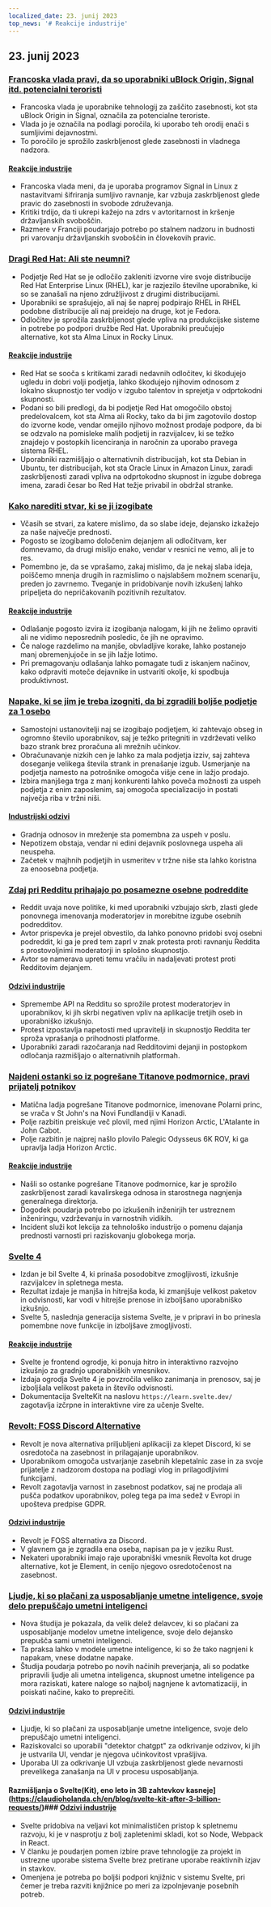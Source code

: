 ```yaml
---
localized_date: 23. junij 2023
top_news: '# Reakcije industrije'
---
```




## 23. junij 2023

### [Francoska vlada pravi, da so uporabniki uBlock Origin, Signal itd. potencialni teroristi](https://www.laquadrature.net/en/2023/06/05/criminalization-of-encryption-the-8-december-case/)

- Francoska vlada je uporabnike tehnologij za zaščito zasebnosti, kot sta uBlock Origin in Signal, označila za potencialne teroriste.
- Vlada jo je označila na podlagi poročila, ki uporabo teh orodij enači s sumljivimi dejavnostmi.
- To poročilo je sprožilo zaskrbljenost glede zasebnosti in vladnega nadzora.

#### [Reakcije industrije](http://news.ycombinator.com/item?id=36428046)

- Francoska vlada meni, da je uporaba programov Signal in Linux z nastavitvami šifriranja sumljivo ravnanje, kar vzbuja zaskrbljenost glede pravic do zasebnosti in svobode združevanja.
- Kritiki trdijo, da ti ukrepi kažejo na zdrs v avtoritarnost in kršenje državljanskih svoboščin.
- Razmere v Franciji poudarjajo potrebo po stalnem nadzoru in budnosti pri varovanju državljanskih svoboščin in človekovih pravic.

### [Dragi Red Hat: Ali ste neumni?](https://www.jeffgeerling.com/blog/2023/dear-red-hat-are-you-dumb)

- Podjetje Red Hat se je odločilo zakleniti izvorne vire svoje distribucije Red Hat Enterprise Linux (RHEL), kar je razjezilo številne uporabnike, ki so se zanašali na njeno združljivost z drugimi distribucijami.
- Uporabniki se sprašujejo, ali naj še naprej podpirajo RHEL in RHEL podobne distribucije ali naj preidejo na druge, kot je Fedora.
- Odločitev je sprožila zaskrbljenost glede vpliva na produkcijske sisteme in potrebe po podpori družbe Red Hat. Uporabniki preučujejo alternative, kot sta Alma Linux in Rocky Linux.

#### [Reakcije industrije](http://news.ycombinator.com/item?id=36436786)

- Red Hat se sooča s kritikami zaradi nedavnih odločitev, ki škodujejo ugledu in dobri volji podjetja, lahko škodujejo njihovim odnosom z lokalno skupnostjo ter vodijo v izgubo talentov in sprejetja v odprtokodni skupnosti.
- Podani so bili predlogi, da bi podjetje Red Hat omogočilo obstoj predelovalcem, kot sta Alma ali Rocky, tako da bi jim zagotovilo dostop do izvorne kode, vendar omejilo njihovo možnost prodaje podpore, da bi se odzvalo na pomisleke malih podjetij in razvijalcev, ki se težko znajdejo v postopkih licenciranja in naročnin za uporabo pravega sistema RHEL.
- Uporabniki razmišljajo o alternativnih distribucijah, kot sta Debian in Ubuntu, ter distribucijah, kot sta Oracle Linux in Amazon Linux, zaradi zaskrbljenosti zaradi vpliva na odprtokodno skupnost in izgube dobrega imena, zaradi česar bo Red Hat težje privabil in obdržal stranke.

### [Kako narediti stvar, ki se ji izogibate](https://jasonfeifer.beehiiv.com/p/the-thing-that-seems-like-a-bad-idea-maybe-try-it)

- Včasih se stvari, za katere mislimo, da so slabe ideje, dejansko izkažejo za naše največje prednosti.
- Pogosto se izogibamo določenim dejanjem ali odločitvam, ker domnevamo, da drugi mislijo enako, vendar v resnici ne vemo, ali je to res.
- Pomembno je, da se vprašamo, zakaj mislimo, da je nekaj slaba ideja, poiščemo mnenja drugih in razmislimo o najslabšem možnem scenariju, preden jo zavrnemo. Tveganje in pridobivanje novih izkušenj lahko pripeljeta do nepričakovanih pozitivnih rezultatov.

#### [Reakcije industrije](http://news.ycombinator.com/item?id=36427849)

- Odlašanje pogosto izvira iz izogibanja nalogam, ki jih ne želimo opraviti ali ne vidimo neposrednih posledic, če jih ne opravimo.
- Če naloge razdelimo na manjše, obvladljive korake, lahko postanejo manj obremenjujoče in se jih lažje lotimo.
- Pri premagovanju odlašanja lahko pomagate tudi z iskanjem načinov, kako odpraviti moteče dejavnike in ustvariti okolje, ki spodbuja produktivnost.

### [Napake, ki se jim je treba izogniti, da bi zgradili boljše podjetje za 1 osebo](https://tinyempires.substack.com/p/4-mistakes-to-avoid-to-build-a-better)

- Samostojni ustanovitelji naj se izogibajo podjetjem, ki zahtevajo obseg in ogromno število uporabnikov, saj je težko pritegniti in vzdrževati veliko bazo strank brez proračuna ali mrežnih učinkov.
- Obračunavanje nizkih cen je lahko za mala podjetja izziv, saj zahteva doseganje velikega števila strank in prenašanje izgub. Usmerjanje na podjetja namesto na potrošnike omogoča višje cene in lažjo prodajo.
- Izbira manjšega trga z manj konkurenti lahko poveča možnosti za uspeh podjetja z enim zaposlenim, saj omogoča specializacijo in postati največja riba v tržni niši.

#### [Industrijski odzivi](http://news.ycombinator.com/item?id=36431268)

- Gradnja odnosov in mreženje sta pomembna za uspeh v poslu.
- Nepotizem obstaja, vendar ni edini dejavnik poslovnega uspeha ali neuspeha.
- Začetek v majhnih podjetjih in usmeritev v tržne niše sta lahko koristna za enoosebna podjetja.

### [Zdaj pri Redditu prihajajo po posamezne osebne podreddite](https://toot.cat/@dredmorbius/110588848407336816)

- Reddit uvaja nove politike, ki med uporabniki vzbujajo skrb, zlasti glede ponovnega imenovanja moderatorjev in morebitne izgube osebnih podredditov.
- Avtor prispevka je prejel obvestilo, da lahko ponovno pridobi svoj osebni podreddit, ki ga je pred tem zaprl v znak protesta proti ravnanju Reddita s prostovoljnimi moderatorji in splošno skupnostjo.
- Avtor se namerava upreti temu vračilu in nadaljevati protest proti Redditovim dejanjem.

#### [Odzivi industrije](http://news.ycombinator.com/item?id=36434885)

- Spremembe API na Redditu so sprožile protest moderatorjev in uporabnikov, ki jih skrbi negativen vpliv na aplikacije tretjih oseb in uporabniško izkušnjo.
- Protest izpostavlja napetosti med upravitelji in skupnostjo Reddita ter sproža vprašanja o prihodnosti platforme.
- Uporabniki zaradi razočaranja nad Redditovimi dejanji in postopkom odločanja razmišljajo o alternativnih platformah.

### [Najdeni ostanki so iz pogrešane Titanove podmornice, pravi prijatelj potnikov](https://www.bbc.com/news/live/world-us-canada-65967464)

- Matična ladja pogrešane Titanove podmornice, imenovane Polarni princ, se vrača v St John's na Novi Fundlandiji v Kanadi.
- Polje razbitin preiskuje več plovil, med njimi Horizon Arctic, L'Atalante in John Cabot.
- Polje razbitin je najprej našlo plovilo Palegic Odysseus 6K ROV, ki ga upravlja ladja Horizon Arctic.

#### [Reakcije industrije](http://news.ycombinator.com/item?id=36434173)

- Našli so ostanke pogrešane Titanove podmornice, kar je sprožilo zaskrbljenost zaradi kavalirskega odnosa in starostnega nagnjenja generalnega direktorja.
- Dogodek poudarja potrebo po izkušenih inženirjih ter ustreznem inženiringu, vzdrževanju in varnostnih vidikih.
- Incident služi kot lekcija za tehnološko industrijo o pomenu dajanja prednosti varnosti pri raziskovanju globokega morja.

### [Svelte 4](https://svelte.dev/blog/svelte-4)

- Izdan je bil Svelte 4, ki prinaša posodobitve zmogljivosti, izkušnje razvijalcev in spletnega mesta.
- Rezultat izdaje je manjša in hitrejša koda, ki zmanjšuje velikost paketov in odvisnosti, kar vodi v hitrejše prenose in izboljšano uporabniško izkušnjo.
- Svelte 5, naslednja generacija sistema Svelte, je v pripravi in bo prinesla pomembne nove funkcije in izboljšave zmogljivosti.

#### [Reakcije industrije](http://news.ycombinator.com/item?id=36432272)

- Svelte je frontend ogrodje, ki ponuja hitro in interaktivno razvojno izkušnjo za gradnjo uporabniških vmesnikov.
- Izdaja ogrodja Svelte 4 je povzročila veliko zanimanja in prenosov, saj je izboljšala velikost paketa in število odvisnosti.
- Dokumentacija SvelteKit na naslovu `https://learn.svelte.dev/` zagotavlja izčrpne in interaktivne vire za učenje Svelte.

### [Revolt: FOSS Discord Alternative](https://revolt.chat/)

- Revolt je nova alternativa priljubljeni aplikaciji za klepet Discord, ki se osredotoča na zasebnost in prilagajanje uporabnikov.
- Uporabnikom omogoča ustvarjanje zasebnih klepetalnic zase in za svoje prijatelje z nadzorom dostopa na podlagi vlog in prilagodljivimi funkcijami.
- Revolt zagotavlja varnost in zasebnost podatkov, saj ne prodaja ali pušča podatkov uporabnikov, poleg tega pa ima sedež v Evropi in upošteva predpise GDPR.

#### [Odzivi industrije](http://news.ycombinator.com/item?id=36433842)

- Revolt je FOSS alternativa za Discord.
- V glavnem ga je zgradila ena oseba, napisan pa je v jeziku Rust.
- Nekateri uporabniki imajo raje uporabniški vmesnik Revolta kot druge alternative, kot je Element, in cenijo njegovo osredotočenost na zasebnost.

### [Ljudje, ki so plačani za usposabljanje umetne inteligence, svoje delo prepuščajo umetni inteligenci](https://www.technologyreview.com/2023/06/22/1075405/the-people-paid-to-train-ai-are-outsourcing-their-work-to-ai/)

- Nova študija je pokazala, da velik delež delavcev, ki so plačani za usposabljanje modelov umetne inteligence, svoje delo dejansko prepušča sami umetni inteligenci.
- Ta praksa lahko v modele umetne inteligence, ki so že tako nagnjeni k napakam, vnese dodatne napake.
- Študija poudarja potrebo po novih načinih preverjanja, ali so podatke pripravili ljudje ali umetna inteligenca, skupnost umetne inteligence pa mora raziskati, katere naloge so najbolj nagnjene k avtomatizaciji, in poiskati načine, kako to preprečiti.

#### [Odzivi industrije](http://news.ycombinator.com/item?id=36432279)

- Ljudje, ki so plačani za usposabljanje umetne inteligence, svoje delo prepuščajo umetni inteligenci.
- Raziskovalci so uporabili "detektor chatgpt" za odkrivanje odzivov, ki jih je ustvarila UI, vendar je njegova učinkovitost vprašljiva.
- Uporaba UI za odkrivanje UI vzbuja zaskrbljenost glede nevarnosti prevelikega zanašanja na UI v procesu usposabljanja.

#### Razmišljanja o Svelte(Kit), eno leto in 3B zahtevkov kasneje](https://claudioholanda.ch/en/blog/svelte-kit-after-3-billion-requests/)### [Odzivi industrije](http://news.ycombinator.com/item?id=36427583)

- Svelte pridobiva na veljavi kot minimalističen pristop k spletnemu razvoju, ki je v nasprotju z bolj zapletenimi skladi, kot so Node, Webpack in React.
- V članku je poudarjen pomen izbire prave tehnologije za projekt in ustrezne uporabe sistema Svelte brez pretirane uporabe reaktivnih izjav in stavkov.
- Omenjena je potreba po boljši podpori knjižnic v sistemu Svelte, pri čemer je treba razviti knjižnice po meri za izpolnjevanje posebnih potreb.

</Steps>
